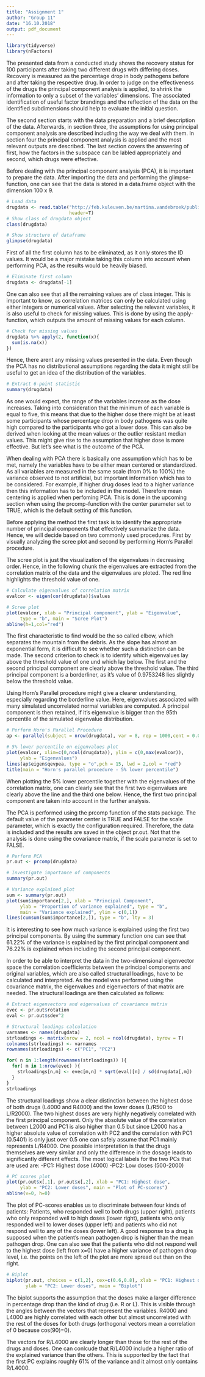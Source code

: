 ---
title: "Assignment 1"
author: "Group 11"
date: "16.10.2018"
output: pdf_document
---
\section{0. Load Libraries}

```{r, message=FALSE, warning=FALSE}
library(tidyverse)
library(nFactors)
```


\section{1. Problem Statement}

The presented data from a conducted study shows the recovery status for 100 participants after taking two different drugs with differing doses. Recovery is measured as the percentage drop in body pathogens before and after taking the respective drug. In order to judge on the effectiveness of the drugs the principal component analysis is applied, to shrink the information to only a subset of the variables' dimensions. The associated identification of useful factor brandings and the reflection of the data on the identified subdimensions should help to evaluate the initial question. \

The second section starts with the data preparation and a brief description of the data. Afterwards, in section three, the assumptions for using principal component analysis are described including the way we deal with them. In section four the principal component analysis is applied and the most relevant outputs are described. The last section covers the answering of first, how the factors in the subspace can be labled appropriately and second, which drugs were effective.

\section{2. Descriptive Statistics}

Before dealing with the principal component analysis (PCA), it is important to prepare the data. After importing the data and performing the glimpse-function, one can see that the data is stored in a data.frame object with the dimension 100 x 9. 

```{r}
# Load data
drugdata <- read.table("http://feb.kuleuven.be/martina.vandebroek/public/STATdata/drugsrecovery.txt", 
                       header=T)
# Show class of drugdata object
class(drugdata)

# Show structure of dataframe
glimpse(drugdata)
```

First of all the first column has to be eliminated, as it only stores the ID values. It would be a major mistake taking this column into account when performing PCA, as the results would be heavily biased. 

```{r}
# Eliminate first column
drugdata <- drugdata[-1]
```

One can also see that all the remaining values are of class integer. This is important to know, as correlation matrices can only be calculated using either integers or numerical values. After selecting the relevant variables, it is also useful to check for missing values. This is done by using the apply-function, which outputs the amount of missing values for each column.

```{r}
# Check for missing values
drugdata %>% apply(2, function(x){
  sum(is.na(x))
}) 
```

Hence, there arent any missing values presented in the data. Even though the PCA has no distributional assumptions regarding the data it might still be useful to get an idea of the distribution of the variables.

```{r}
# Extract 6-point statistic
summary(drugdata)
```

As one would expect, the range of the variables increase as the dose increases. Taking into consideration that the minimum of each variable is equal to five, this means that due to the higher dose there might be at least some participants whose percentage drop in body pathogens was quite high compared to the participants who got a lower dose. This can also be derived when looking at the mean values or the outlier resistant median values. This might give rise to the assumption that higher dose is more effective. But let's see what is the outcome of the PCA.

\section{3. Assumptions}

When dealing with PCA there is basically one assumption which has to be met, namely the variables have to be either mean centered or standardized. As all variables are measured in the same scale (from 0% to 100%) the variance observed to not artificial, but important information which has to be considered. For example, if higher drug doses lead to a higher variance then this information has to be included in the model. Therefore mean centering is applied when perfoming PCA. This is done in the upcoming section when using the prcomp-function with the center parameter set to TRUE, which is the default setting of this function. 

\section{4. Method}

Before applying the method the first task is to identify the appropriate number of principal components that effectively summarize the data. Hence, we will decide based on two commonly used procedures. First by visually analyzing the scree plot and second by performing Horn's Parallel procedure. \

The scree plot is just the visualization of the eigenvalues in decreasing order. Hence, in the following chunk the eigenvalues are extracted from the correlation matrix of the data and the eigenvalues are ploted. The red line highlights the threshold value of one.

```{r}
# Calculate eigenvalues of correlation matrix
evalcor <- eigen(cor(drugdata))$values

# Scree plot
plot(evalcor, xlab = "Principal component", ylab = "Eigenvalue",
     type = "b", main = "Scree Plot")
abline(h=1,col="red")

```

The first characteristic to find would be the so called elbow, which separates the mountain from the debris. As the slope has almost an exponential form, it is difficult to see whether such a distinction can be made. The second criterion to check is to identify which eigenvalues lay above the threshold value of one und which lay below. The first and the second principal component are clearly above the threshold value. The third principal component is a borderliner, as it's value of 0.9753248 lies slightly below the threshold value.

Using Horn’s Parallel procedure might give a clearer understanding, especially regarding the borderline value. Here, eigenvalues associated with many simulated uncorrelated normal variables are computed. A principal component is then retained, if it's eigenvalue is bigger than the 95th percentile of the simulated eigenvalue distribution. 

```{r}
# Perform Horn's Parallel Procedure
ap <- parallel(subject = nrow(drugdata), var = 8, rep = 1000,cent = 0.05)

# 5% lower percentile on eigenvalues plot
plot(evalcor, xlim=c(0,ncol(drugdata)), ylim = c(0,max(evalcor)), 
     ylab = "Eigenvalues")
lines(ap$eigen$qevpea, type = "o",pch = 15, lwd = 2,col = "red")
title(main = "Horn's parallel procedure - 5% lower percentile")

```

When plotting the 5% lower percentile together with the eigenvalues of the correlation matrix, one can clearly see that the first two eigenvalues are clearly above the line and the third one below. Hence, the first two principal component are taken into account in the further analysis. \

The PCA is performed using the prcomp function of the stats package. The default value of the parameter center is TRUE and FALSE for the scale parameter, which is exactly the configuration required. Therefore, the data is included and the results are saved in the object pr.out. Not that the analysis is done using the covariance matrix, if the scale parameter is set to FALSE.

```{r}
# Perform PCA
pr.out <- prcomp(drugdata)

# Investigate importance of components
summary(pr.out)

# Variance explained plot
sum <- summary(pr.out)
plot(sum$importance[2,], xlab = "Principal Component", 
     ylab = "Proportion of variance explained", type = "b", 
     main = "Variance explained", ylim = c(0,1))
lines(cumsum(sum$importance[2,]), type = "b", lty = 3)
```

It is interesting to see how much variance is explained using the first two principal components. By using the summary function one can see that 61.22% of the variance is explained by the first principal component and 76.22% is explained when including the second principal component.

\section{5. Interpretation}

In order to be able to interpret the data in the two-dimensional eigenvector space the correlation coefficients between the principal components and original variables, which are also called structural loadings, have to be calculated and interpreted. As the model was performed using the covariance matrix, the eigenvalues and eigenvectors of that matrix are needed. The structural loadings are then calculated as follows: 

\begin{align}
& corr(PC_j, x_k) = \frac{e_{jk}\sqrt{\lambda_j}}{s_k}.
\end{align}

```{r}
# Extract eigenvectors and eigenvalues of covariance matrix
evec <- pr.out$rotation
eval <- pr.out$sdev^2

# Structural loadings calculation
varnames <- names(drugdata)
strloadings <- matrix(nrow = 2, ncol = ncol(drugdata), byrow = T)
colnames(strloadings) <- varnames
rownames(strloadings) <- c("PC1", "PC2")

for( n in 1:length(rownames(strloadings)) ){
  for( m in 1:nrow(evec) ){
    strloadings[n,m] <- evec[m,n] * sqrt(eval)[n] / sd(drugdata[,m])
  }
}
strloadings
```

The structural loadings show a clear distinction between the highest dose of both drugs (L4000 and R4000) and the lower doses (L/R500 to L/R2000). The two highest doses are very highly negatively correlated with the first principal component. Only the absolute value of the correlation between L2000 and PC1 is also higher than 0.5 but since L2000 has a higher absolute value of correlation with PC2 and the correlation with PC1 (0.5401) is only just over 0.5 one can safely assume that PC1 mainly represents L/R4000.
One possible interpretation is that the drugs themselves are very similar and only the difference in the dosage leads to significantly different effects. The most logical labels for the two PCs that are used are: 
-PC1: Highest dose (4000)
-PC2: Low doses (500-2000)

```{r}
# PC scores plot
plot(pr.out$x[,1], pr.out$x[,2], xlab = "PC1: Highest dose", 
     ylab = "PC2: Lower doses", main = "Plot of PC-scores")
abline(v=0, h=0)
```

The plot of PC-scores enables us to discriminate between four kinds of patients: Patients, who responded well to both drugs (upper right), patients who only responded well to high doses (lower right), patients who only responded well to lower doses (upper left) and patients who did not respond well to any of the doses (lower left). A good response to a drug is supposed when the patient's mean pathogen drop is higher than the mean pathogen drop. One can also see that the patients who did not respond well to the highest dose (left from x=0) have a higher variance of pathogen drop level, i.e. the points on the left of the plot are more spread out than on the right.


```{r}
# Biplot
biplot(pr.out, choices = c(1,2), cex=c(0.6,0.8), xlab = "PC1: Highest dose", 
       ylab = "PC2: Lower doses", main = "Biplot")

```

The biplot supports the assumption that the doses make a larger difference in percentage drop than the kind of drug (i.e. R or L). This is visible through the angles between the vectors that represent the variables. R4000 and L4000 are highly correlated with each other but almost uncorrelated with the rest of the doses for both drugs (orthogonal vectors mean a correlation of 0 because cos(90)=0).

The vectors for R/L4000 are clearly longer than those for the rest of the drugs and doses. One can conlcude that R/L4000 include a higher ratio of the explained variance than the others. This is supported by the fact that the first PC explains roughly 61% of the variance and it almost only contains R/L4000.




